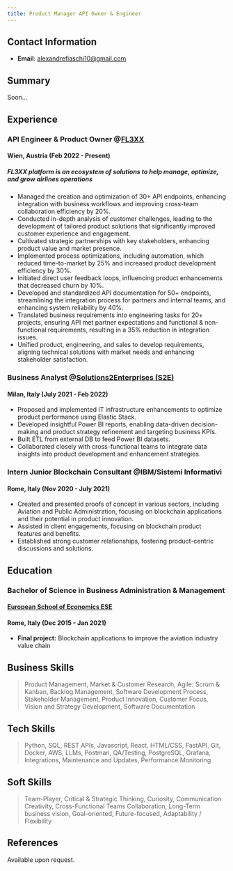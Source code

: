 ```yaml
---
title: Product Manager API Owner & Engineer
---
```


## Contact Information

* **Email**: [alexandrefiaschi10@gmail.com](mailto\:alexandrefiaschi10@gmail.com)

## Summary

Soon...

## Experience

### API Engineer & Product Owner @[FL3XX](https://www.fl3xx.com/)

#### Wien, Austria (Feb 2022 - Present)

##### FL3XX platform is an ecosystem of solutions to help manage, optimize, and grow airlines operations

* Managed the creation and optimization of 30+ API endpoints, enhancing integration with business workflows and improving cross-team collaboration efficiency by 20%.
* Conducted in-depth analysis of customer challenges, leading to the development of tailored product solutions that significantly improved customer experience and engagement.
* Cultivated strategic partnerships with key stakeholders, enhancing product value and market presence.
* Implemented process optimizations, including automation, which reduced time-to-market by 25% and increased product development efficiency by 30%.
* Initiated direct user feedback loops, influencing product enhancements that decreased churn by 10%.
* Developed and standardized API documentation for 50+ endpoints, streamlining the integration process for partners and internal teams, and enhancing system reliability by 40%.
* Translated business requirements into engineering tasks for 20+ projects, ensuring API met partner expectations and functional & non-functional requirements, resulting in a 35% reduction in integration issues.
* Unified product, engineering, and sales to develop requirements, aligning technical solutions with market needs and enhancing stakeholder satisfaction.

### Business Analyst @[Solutions2Enterprises (S2E)](https://solutions2enterprises.com/en/)

#### Milan, Italy (July 2021 - Feb 2022)

* Proposed and implemented IT infrastructure enhancements to optimize product performance using Elastic Stack.
* Developed insightful Power BI reports, enabling data-driven decision-making and product strategy refinement and targeting business KPIs.																			&#x9;
* Built ETL from external DB to feed Power BI datasets.													&#x9;
* Collaborated closely with cross-functional teams to integrate data insights into product development and enhancement strategies.

### Intern Junior Blockchain Consultant @IBM/Sistemi Informativi

#### Rome, Italy (Nov 2020 - July 2021)

* Created and presented proofs of concept in various sectors, including Aviation and Public Administration, focusing on blockchain applications and their potential in product innovation.
* Assisted in client engagements, focusing on blockchain product features and benefits.
* Established strong customer relationships, fostering product-centric discussions and solutions.

## Education

### Bachelor of Science in Business Administration & Management

#### [European School of Economics ESE](https://www.ese.ac.uk/locations/ese-rome)

#### Rome, Italy (Dec 2015 - Jan 2021)

* **Final project:** Blockchain applications to improve the aviation industry value chain												&#x9;

## Business Skills

> Product Management, Market & Customer Research, Agile: Scrum & Kanban, Backlog Management, Software Development Process, Stakeholder Management, Product Innovation, Customer Focus, Vision and Strategy Development, Software Documentation													&#x9;

## Tech Skills

> Python, SQL, REST APIs, Javascript, React, HTML/CSS, FastAPI, Git, Docker, AWS, LLMs, Postman, QA/Testing, PostgreSQL, Grafana, Integrations, Maintenance and Updates, Performance Monitoring												&#x9;

## Soft Skills

> Team-Player, 	Critical & Strategic Thinking, Curiosity, Communication Creativity, Cross-Functional Teams Collaboration, Long-Term business vision, Goal-oriented, Future-focused, Adaptability / Flexibility

## References

Available upon request.
